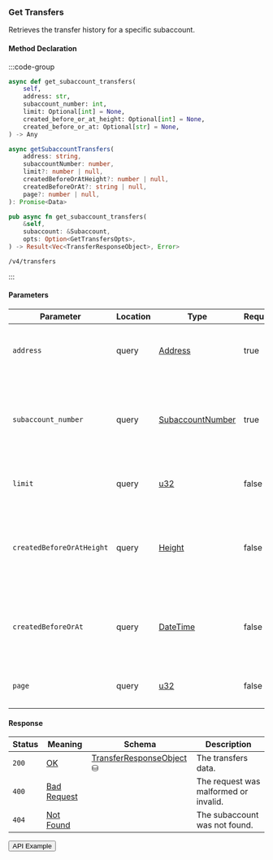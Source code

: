 
### Get Transfers

Retrieves the transfer history for a specific subaccount.

#### Method Declaration

:::code-group

```python [Python]
async def get_subaccount_transfers(
    self,
    address: str,
    subaccount_number: int,
    limit: Optional[int] = None,
    created_before_or_at_height: Optional[int] = None,
    created_before_or_at: Optional[str] = None,
) -> Any
```

```typescript [TypeScript]
async getSubaccountTransfers(
    address: string,
    subaccountNumber: number,
    limit?: number | null,
    createdBeforeOrAtHeight?: number | null,
    createdBeforeOrAt?: string | null,
    page?: number | null,
): Promise<Data>
```

```rust [Rust]
pub async fn get_subaccount_transfers(
    &self,
    subaccount: &Subaccount,
    opts: Option<GetTransfersOpts>,
) -> Result<Vec<TransferResponseObject>, Error>
```

```url [API]
/v4/transfers
```

:::


#### Parameters

| Parameter                     | Location | Type               | Required   | Description                                                                          |
| ----------------------------- | -------- | ------------------ | ---------- | ------------------------------------------------------------------------------------ |
| `address`                     | query    | [Address]          | true       | The wallet address that owns the account.                                            |
| `subaccount_number`           | query    | [SubaccountNumber] | true       | The identifier for the specific subaccount within the wallet address.                |
| `limit`                       | query    | [u32]              | false      | Maximum number of items in the response.                                             |
| `createdBeforeOrAtHeight`     | query    | [Height]           | false      | Restricts results to positions created at or before a specific blockchain height.    |
| `createdBeforeOrAt`           | query    | [DateTime]         | false      | Restricts results to positions created at or before a specific timestamp.            |
| `page`                        | query    | [u32]              | false      | The page number for paginated results.                                               |

#### Response

| Status | Meaning       | Schema                     | Description                           |
| ------ | ------------- | -------------------------- | ------------------------------------- |
| `200`  | [OK]          | [TransferResponseObject] ⛁ | The transfers data.                   |
| `400`  | [Bad Request] |                            | The request was malformed or invalid. |
| `404`  | [Not Found]   |                            | The subaccount was not found.         |

<Button href="https://indexer.v4testnet.dydx.exchange/v4/transfers?address=dydx14zzueazeh0hj67cghhf9jypslcf9sh2n5k6art&subaccountNumber=0">API Example</Button>

[Address]: /types/address
[SubaccountNumber]: /types/subaccount_number
[OK]: /types/OK
[TransferResponseObject]: /types/transfer_response_object
[u32]: /types/u32
[Height]: /types/height
[DateTime]: /types/date_time
[Bad Request]: /types/bad-request
[Not Found]: /types/not-found
